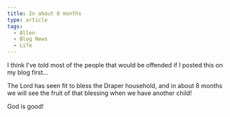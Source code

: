 ```yaml
---
title: In about 8 months
type: article
tags:
  - Allen
  - Blog News
  - Life
---
```


I think I’ve told most of the people that would be offended if I posted this on my blog first…

The Lord has seen fit to bless the Draper household, and in about 8 months we will see the fruit of that blessing when we have another child!

God is good!
